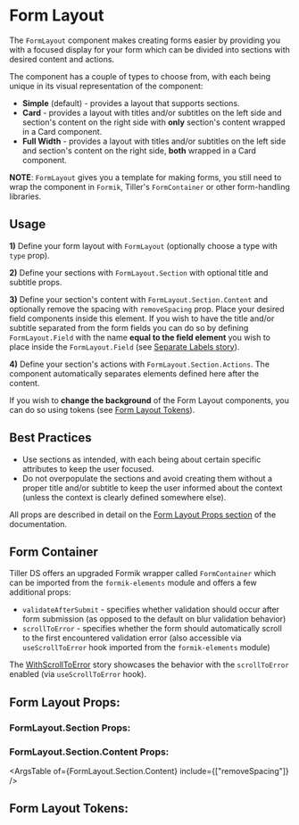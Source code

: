 

# Form Layout

The `FormLayout` component makes creating forms easier by providing you with a focused display for your form which
can be divided into sections with desired content and actions.

The component has a couple of types to choose from, with each being unique in its visual representation of the component:

- **Simple** (default) - provides a layout that supports sections.
- **Card** - provides a layout with titles and/or subtitles on the left side and section's content on the right side with **only** section's content wrapped in a Card component.
- **Full Width** - provides a layout with titles and/or subtitles on the left side and section's content on the right side, **both** wrapped in a Card component.

**NOTE**: `FormLayout` gives you a template for making forms, you still need to wrap the component in `Formik`, Tiller's `FormContainer` or other form-handling libraries.

## Usage

**1)** Define your form layout with `FormLayout` (optionally choose a type with `type` prop).

**2)** Define your sections with `FormLayout.Section` with optional title and subtitle props.

**3)** Define your section's content with `FormLayout.Section.Content` and optionally remove the spacing with `removeSpacing` prop.
Place your desired field components inside this element. If you wish to have the title and/or subtitle separated from the form fields you can do so
by defining `FormLayout.Field` with the name **equal to the field element** you wish to place inside the `FormLayout.Field` (see [Separate Labels story](#separate-labels)).

**4)** Define your section's actions with `FormLayout.Section.Actions`. The component automatically separates elements defined here after the content.

If you wish to **change the background** of the Form Layout components, you can do so using tokens (see [Form Layout Tokens](#form-layout-tokens)).

## Best Practices

- Use sections as intended, with each being about certain specific attributes to keep the user focused.
- Do not overpopulate the sections and avoid creating them without a proper title and/or subtitle to keep the user informed about the context (unless the context is clearly defined somewhere else).

All props are described in detail on the [Form Layout Props section](#form-layout-props)
of the documentation.

## Form Container

Tiller DS offers an upgraded Formik wrapper called `FormContainer` which can be imported from the `formik-elements` module
and offers a few additional props:

- `validateAfterSubmit` - specifies whether validation should occur after form submission (as opposed to the default on blur validation behavior)
- `scrollToError` - specifies whether the form should automatically scroll to the first encountered validation error (also accessible via `useScrollToError` hook imported from the `formik-elements` module)

The [WithScrollToError](#with-scroll-to-error) story showcases the behavior with the `scrollToError` enabled (via `useScrollToError` hook).

<Stories includePrimary={true} />

## Form Layout Props:

<ArgsTable of={FormLayout} />

### FormLayout.Section Props:

<ArgsTable of={FormLayout.Section} />

### FormLayout.Section.Content Props:

<ArgsTable of={FormLayout.Section.Content} include={["removeSpacing"]} />

## Form Layout Tokens:

<ThemeTokens component="FormLayout" />
